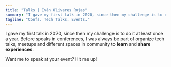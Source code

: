 ```yaml
---
title: "Talks | Iván Olivares Rojas"
summary: "I gave my first talk in 2020, since then my challenge is to do it at least once a year. Available to speak in your technology event. Just contact me here or in my socials."
tagline: "Confs. Tech Talks. Events."
---
```

I gave my first talk in 2020, since then my challenge is to do it at least once a year. Before speaks in conferences, I was always be part of organize tech talks, meetups and different spaces in community to **learn** and **share experiences**.

<LastTalk />

<AllTalks />

Want me to speak at your event? Hit me up!